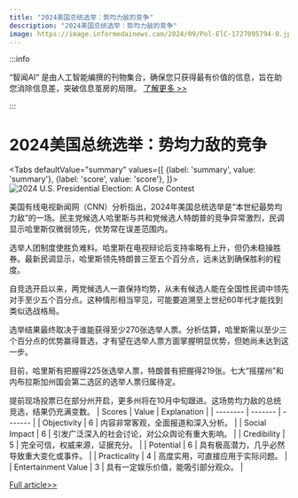```yaml
---
title: "2024美国总统选举：势均力敌的竞争"
description: "2024美国总统选举：势均力敌的竞争"
image: https://image.informedainews.com/2024/09/Pol-ElC-1727095794-0.jpg
---
```



:::info

“智闻AI“ 是由人工智能编撰的刊物集合，确保您只获得最有价值的信息，旨在助您消除信息差，突破信息茧房的局限。  [了解更多 >>](/)

:::

# 2024美国总统选举：势均力敌的竞争


<Tabs
	defaultValue="summary"
	values={[
	{label: 'summary', value: 'summary'},
	{label: 'score', value: 'score'},
]}>
<TabItem value="summary">
<img
  src="https://image.informedainews.com/2024/09/Pol-ElC-1727095794-0.jpg"
  alt="2024 U.S. Presidential Election: A Close Contest"
/>



美国有线电视新闻网（CNN）分析指出，2024年美国总统选举是“本世纪最势均力敌”的一场。民主党候选人哈里斯与共和党候选人特朗普的竞争异常激烈，民调显示哈里斯仅微弱领先，优势常在误差范围内。

选举人团制度使胜负难料。哈里斯在电视辩论后支持率略有上升，但仍未稳操胜券。最新民调显示，哈里斯领先特朗普三至五个百分点，远未达到确保胜利的程度。

自竞选开启以来，两党候选人一直保持均势，从未有候选人能在全国性民调中领先对手至少五个百分点。这种情形相当罕见，可能要追溯至上世纪60年代才能找到类似选战格局。

选举结果最终取决于谁能获得至少270张选举人票。分析估算，哈里斯需以至少三个百分点的优势赢得普选，才有望在选举人票方面掌握明显优势，但她尚未达到这一步。

目前，哈里斯有把握得225张选举人票，特朗普有把握得219张。七大“摇摆州”和内布拉斯加州国会第二选区的选举人票归属待定。

提前现场投票已在部分州开启，更多州将在10月中旬跟进。这场势均力敌的总统竞选，结果仍充满变数。
</TabItem>
<TabItem value="score">
	| Scores     | Value   | Explanation |
	| -------- | ------- | ------- |
	| Objectivity  | 6    | 内容非常客观，全面报道和深入分析。    |
	| Social Impact | 6     | 引发广泛深入的社会讨论，对公众舆论有重大影响。    |
	| Credibility    | 5    | 完全可信，权威来源，证据充分。    |
	| Potential    | 6    | 具有极高潜力，几乎必然导致重大变化或事件。    |
	| Practicality    | 4    | 高度实用，可直接应用于实际问题。    |
	| Entertainment Value    | 3    | 具有一定娱乐价值，能吸引部分观众。    |
</TabItem>
</Tabs>

[Full article>>](https://www.thepaper.cn/newsDetail_forward_28826188)
